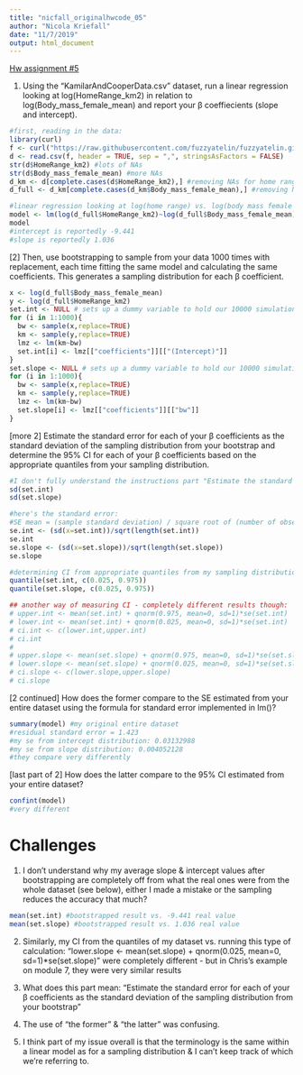 ```yaml
---
title: "nicfall_originalhwcode_05"
author: "Nicola Kriefall"
date: "11/7/2019"
output: html_document
---
```


[Hw assignment #5](https://fuzzyatelin.github.io/bioanth-stats/homework-05.html)

1. Using the “KamilarAndCooperData.csv” dataset, run a linear regression looking at log(HomeRange_km2) in relation to log(Body_mass_female_mean) and report your β coeffiecients (slope and intercept).

```r
#first, reading in the data:
library(curl)
f <- curl("https://raw.githubusercontent.com/fuzzyatelin/fuzzyatelin.github.io/master/AN597_Fall19/KamilarAndCooperData.csv")
d <- read.csv(f, header = TRUE, sep = ",", stringsAsFactors = FALSE)
str(d$HomeRange_km2) #lots of NAs 
str(d$Body_mass_female_mean) #more NAs
d_km <- d[complete.cases(d$HomeRange_km2),] #removing NAs for home range
d_full <- d_km[complete.cases(d_km$Body_mass_female_mean),] #removing NAs for body mass

#linear regression looking at log(home range) vs. log(body mass female mean)
model <- lm(log(d_full$HomeRange_km2)~log(d_full$Body_mass_female_mean),data=d_full)
model
#intercept is reportedly -9.441
#slope is reportedly 1.036
```

[2] Then, use bootstrapping to sample from your data 1000 times with replacement, each time fitting the same model and calculating the same coefficients. This generates a sampling distribution for each β coefficient.

```r
x <- log(d_full$Body_mass_female_mean)
y <- log(d_full$HomeRange_km2)
set.int <- NULL # sets up a dummy variable to hold our 10000 simulations
for (i in 1:1000){
  bw <- sample(x,replace=TRUE)
  km <- sample(y,replace=TRUE)
  lmz <- lm(km~bw)
  set.int[i] <- lmz[["coefficients"]][["(Intercept)"]]
}
set.slope <- NULL # sets up a dummy variable to hold our 10000 simulations
for (i in 1:1000){
  bw <- sample(x,replace=TRUE)
  km <- sample(y,replace=TRUE)
  lmz <- lm(km~bw)
  set.slope[i] <- lmz[["coefficients"]][["bw"]]
}
```

[more 2] Estimate the standard error for each of your β coefficients as the standard deviation of the sampling distribution from your bootstrap and determine the 95% CI for each of your β coefficients based on the appropriate quantiles from your sampling distribution.

```r
#I don't fully understand the instructions part "Estimate the standard error for each of your β coefficients as the standard deviation of the sampling distribution" - here's the stanard deviation of the sampling distribution:
sd(set.int)
sd(set.slope)

#here's the standard error:
#SE mean = (sample standard deviation) / square root of (number of observations)
se.int <- (sd(x=set.int))/sqrt(length(set.int))
se.int
se.slope <- (sd(x=set.slope))/sqrt(length(set.slope))
se.slope

#determining CI from appropriate quantiles from my sampling distribution
quantile(set.int, c(0.025, 0.975))
quantile(set.slope, c(0.025, 0.975))

## another way of measuring CI - completely different results though:
# upper.int <- mean(set.int) + qnorm(0.975, mean=0, sd=1)*se(set.int)
# lower.int <- mean(set.int) + qnorm(0.025, mean=0, sd=1)*se(set.int) 
# ci.int <- c(lower.int,upper.int)
# ci.int
# 
# upper.slope <- mean(set.slope) + qnorm(0.975, mean=0, sd=1)*se(set.slope)
# lower.slope <- mean(set.slope) + qnorm(0.025, mean=0, sd=1)*se(set.slope) 
# ci.slope <- c(lower.slope,upper.slope)
# ci.slope
```

[2 continued] How does the former compare to the SE estimated from your entire dataset using the formula for standard error implemented in lm()?

```r
summary(model) #my original entire dataset
#residual standard error = 1.423
#my se from intercept distribution: 0.03132988
#my se from slope distribution: 0.004052128
#they compare very differently
```

[last part of 2] How does the latter compare to the 95% CI estimated from your entire dataset?

```r
confint(model)
#very different
```

# Challenges

1. I don't understand why my average slope & intercept values after bootstrapping are completely off from what the real ones were from the whole dataset (see below), either I made a mistake or the sampling reduces the accuracy that much?

```r
mean(set.int) #bootstrapped result vs. -9.441 real value
mean(set.slope) #bootstrapped result vs. 1.036 real value
```

2. Similarly, my CI from the quantiles of my dataset vs. running this type of calculation: "lower.slope <- mean(set.slope) + qnorm(0.025, mean=0, sd=1)*se(set.slope)" were completely different - but in Chris's example on module 7, they were very similar results

3. What does this part mean: "Estimate the standard error for each of your β coefficients as the standard deviation of the sampling distribution from your bootstrap"

4. The use of "the former" & "the latter" was confusing. 

5. I think part of my issue overall is that the terminology is the same within a linear model as for a sampling distribution & I can't keep track of which we're referring to.